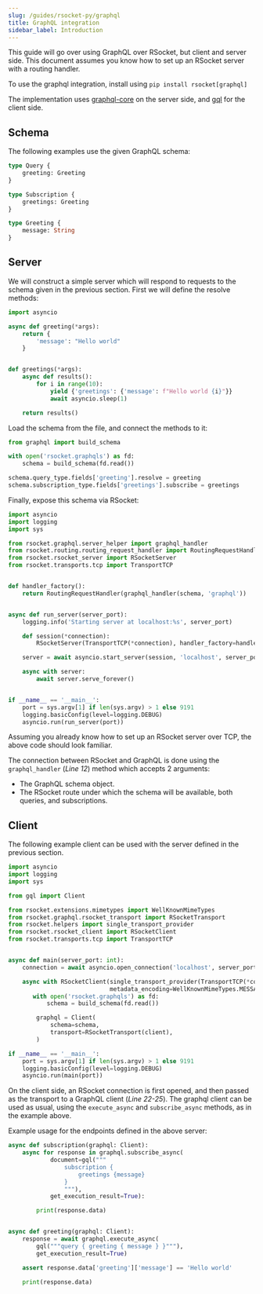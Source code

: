 ```yaml
---
slug: /guides/rsocket-py/graphql
title: GraphQL integration
sidebar_label: Introduction
---
```


This guide will go over using GraphQL over RSocket, but client and server side.
This document assumes you know how to set up an RSocket server with a routing handler.

To use the graphql integration, install using `pip install rsocket[graphql]`

The implementation uses [graphql-core](https://pypi.org/project/graphql-core/) on the server side, and [gql](https://pypi.org/project/gql/) for the client side.

## Schema

The following examples use the given GraphQL schema:

```graphql
type Query {
    greeting: Greeting
}

type Subscription {
    greetings: Greeting
}

type Greeting {
    message: String
}
```

## Server

We will construct a simple server which will respond to requests to the schema given in the previous section.
First we will define the resolve methods:

```py
import asyncio

async def greeting(*args):
    return {
        'message': "Hello world"
    }


def greetings(*args):
    async def results():
        for i in range(10):
            yield {'greetings': {'message': f"Hello world {i}"}}
            await asyncio.sleep(1)

    return results()
```

Load the schema from the file, and connect the methods to it:

```py
from graphql import build_schema

with open('rsocket.graphqls') as fd:
    schema = build_schema(fd.read())

schema.query_type.fields['greeting'].resolve = greeting
schema.subscription_type.fields['greetings'].subscribe = greetings
```

Finally, expose this schema via RSocket:

```py
import asyncio
import logging
import sys

from rsocket.graphql.server_helper import graphql_handler
from rsocket.routing.routing_request_handler import RoutingRequestHandler
from rsocket.rsocket_server import RSocketServer
from rsocket.transports.tcp import TransportTCP


def handler_factory():
    return RoutingRequestHandler(graphql_handler(schema, 'graphql'))


async def run_server(server_port):
    logging.info('Starting server at localhost:%s', server_port)

    def session(*connection):
        RSocketServer(TransportTCP(*connection), handler_factory=handler_factory)

    server = await asyncio.start_server(session, 'localhost', server_port)

    async with server:
        await server.serve_forever()


if __name__ == '__main__':
    port = sys.argv[1] if len(sys.argv) > 1 else 9191
    logging.basicConfig(level=logging.DEBUG)
    asyncio.run(run_server(port))
```

Assuming you already know how to set up an RSocket server over TCP, the above code should look familiar.

The connection between RSocket and GraphQL is done using the `graphql_handler` (*Line 12*) method which accepts 2 arguments:
- The GraphQL schema object.
- The RSocket route under which the schema will be available, both queries, and subscriptions.

## Client

The following example client can be used with the server defined in the previous section.

```py
import asyncio
import logging
import sys

from gql import Client

from rsocket.extensions.mimetypes import WellKnownMimeTypes
from rsocket.graphql.rsocket_transport import RSocketTransport
from rsocket.helpers import single_transport_provider
from rsocket.rsocket_client import RSocketClient
from rsocket.transports.tcp import TransportTCP


async def main(server_port: int):
    connection = await asyncio.open_connection('localhost', server_port)

    async with RSocketClient(single_transport_provider(TransportTCP(*connection)),
                             metadata_encoding=WellKnownMimeTypes.MESSAGE_RSOCKET_COMPOSITE_METADATA) as client:
       with open('rsocket.graphqls') as fd:
           schema = build_schema(fd.read())

        graphql = Client(
            schema=schema,
            transport=RSocketTransport(client),
        )

if __name__ == '__main__':
    port = sys.argv[1] if len(sys.argv) > 1 else 9191
    logging.basicConfig(level=logging.DEBUG)
    asyncio.run(main(port))
```

On the client side, an RSocket connection is first opened, and then passed as the transport to a GraphQL client (*Line 22-25*).
The graphql client can be used as usual, using the `execute_async` and `subscribe_async` methods, as in the example above.

Example usage for the endpoints defined in the above server:

```py
async def subscription(graphql: Client):
    async for response in graphql.subscribe_async(
            document=gql("""
                subscription {
                    greetings {message}
                }
                """),
            get_execution_result=True):

        print(response.data)


async def greeting(graphql: Client):
    response = await graphql.execute_async(
        gql("""query { greeting { message } }"""),
        get_execution_result=True)

    assert response.data['greeting']['message'] == 'Hello world'

    print(response.data)
```


